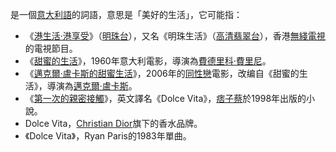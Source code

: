 {{lang|it|'''Dolce vita'''}}是一個[[意大利語|意大利語]]的詞語，意思是「美好的生活」，它可能指：
* 《[[港生活·港享受|港生活·港享受]]》（[[明珠台|明珠台]]），又名《明珠生活》（[[高清翡翠台|高清翡翠台]]），香港[[無綫電視|無綫電視]]的電視節目。
* 《[[甜蜜的生活|甜蜜的生活]]》，1960年意大利電影，導演為[[費德里科·費里尼|費德里科·費里尼]]。
* 《[[邁克爾·盧卡斯的甜蜜生活|邁克爾·盧卡斯的甜蜜生活]]》，2006年的[[同性戀|同性戀]]電影，改编自《甜蜜的生活》，導演為[[邁克爾·盧卡斯|邁克爾·盧卡斯]]。
* 《[[第一次的親密接觸|第一次的親密接觸]]》，英文譯名《Dolce Vita》，[[痞子蔡|痞子蔡]]於1998年出版的小說。
* Dolce Vita，[[Christian_Dior|Christian Dior]]旗下的香水品牌。
* 《Dolce Vita》，Ryan Paris的1983年單曲。

{{disambig|Cat=非中文名称消歧义}}